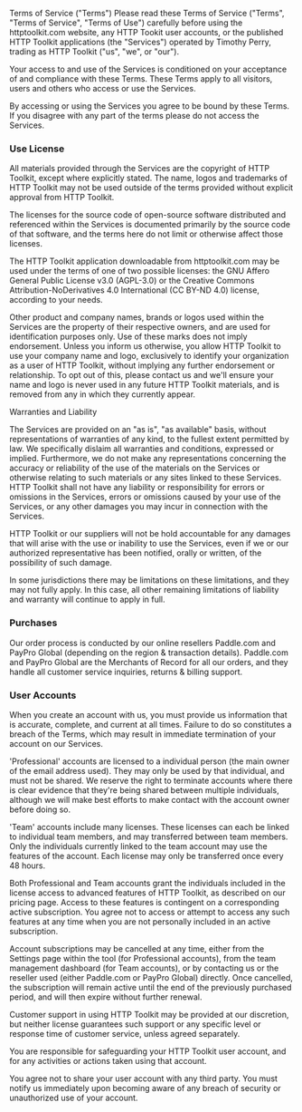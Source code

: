 <Heading2 id="example-1">Terms of Service ("Terms")</Heading2>
Please read these Terms of Service ("Terms", "Terms of Service", "Terms of Use") carefully before using the httptoolkit.com
website, any HTTP Tookit user accounts, or the published HTTP Toolkit applications (the "Services") operated by Timothy Perry,
trading as HTTP Toolkit ("us", "we", or "our").

Your access to and use of the Services is conditioned on your acceptance of and compliance with these Terms. These Terms apply to all visitors, users and others who access or use the Services.

By accessing or using the Services you agree to be bound by these Terms. If you disagree with any part of the terms please do not access the Services.

<Spacer />

### Use License

All materials provided through the Services are the copyright of HTTP Toolkit, except where explicitly stated. The name, logos and trademarks of HTTP Toolkit may not be used outside of the terms provided without explicit approval from HTTP Toolkit.

The licenses for the source code of open-source software distributed and referenced within the Services is documented primarily by the source code of that software, and the terms here do not limit or otherwise affect those licenses.

The HTTP Toolkit application downloadable from httptoolkit.com may be used under the terms of one of two possible licenses: the GNU Affero General Public License v3.0 (AGPL-3.0) or the Creative Commons Attribution-NoDerivatives 4.0 International (CC BY-ND 4.0) license, according to your needs.

Other product and company names, brands or logos used within the Services are the property of their respective owners, and are used for identification purposes only. Use of these marks does not imply endorsement. Unless you inform us otherwise, you allow HTTP Toolkit to use your company name and logo, exclusively to identify your organization as a user of HTTP Toolkit, without implying any further endorsement or relationship. To opt out of this, please contact us and we'll ensure your name and logo is never used in any future HTTP Toolkit materials, and is removed from any in which they currently appear.

<Spacer />

<Heading3 id="example-2">Warranties and Liability</Heading3>

The Services are provided on an "as is", "as available" basis, without representations of warranties of any kind, to the fullest extent permitted by law. We specifically dislaim all warranties and conditions, expressed or implied. Furthermore, we do not make any representations concerning the accuracy or reliability of the use of the materials on the Services or otherwise relating to such materials or any sites linked to these Services. HTTP Toolkit shall not have any liability or responsibility for errors or omissions in the Services, errors or omissions caused by your use of the Services, or any other damages you may incur in connection with the Services.

HTTP Toolkit or our suppliers will not be hold accountable for any damages that will arise with the use or inability to use the Services, even if we or our authorized representative has been notified, orally or written, of the possibility of such damage.

In some jurisdictions there may be limitations on these limitations, and they may not fully apply. In this case, all other remaining limitations of liability and warranty will continue to apply in full.

<Spacer />

### Purchases

Our order process is conducted by our online resellers Paddle.com and PayPro Global (depending on the region & transaction details). Paddle.com and PayPro Global are the Merchants of Record for all our orders, and they handle all customer service inquiries, returns & billing support.

<Spacer />

### User Accounts

When you create an account with us, you must provide us information that is accurate, complete, and current at all times. Failure to do so constitutes a breach of the Terms, which may result in immediate termination of your account on our Services.

'Professional' accounts are licensed to a individual person (the main owner of the email address used). They may only be used by that individual, and must not be shared. We reserve the right to terminate accounts where there is clear evidence that they're being shared between multiple individuals, although we will make best efforts to make contact with the account owner before doing so.

'Team' accounts include many licenses. These licenses can each be linked to individual team members, and may transferred between team members. Only the individuals currently linked to the team account may use the features of the account. Each license may only be transferred once every 48 hours.

Both Professional and Team accounts grant the individuals included in the license access to advanced features of HTTP Toolkit, as described on our pricing page. Access to these features is contingent on a corresponding active subscription. You agree not to access or attempt to access any such features at any time when you are not personally included in an active subscription.

Account subscriptions may be cancelled at any time, either from the Settings page within the tool (for Professional accounts), from the team management dashboard (for Team accounts), or by contacting us or the reseller used (either Paddle.com or PayPro Global) directly. Once cancelled, the subscription will remain active until the end of the previously purchased period, and will then expire without further renewal.

Customer support in using HTTP Toolkit may be provided at our discretion, but neither license guarantees such support or any specific level or response time of customer service, unless agreed separately.

You are responsible for safeguarding your HTTP Toolkit user account, and for any activities or actions taken using that account.

You agree not to share your user account with any third party. You must notify us immediately upon becoming aware of any breach of security or unauthorized use of your account.

<Spacer />
